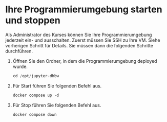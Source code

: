 # Ihre Programmierumgebung starten und stoppen

Als Administrator des Kurses können Sie Ihre Programmierumgebung jederzeit ein- und ausschalten.
Zuerst müssen Sie SSH zu Ihre VM. Siehe vorherigen Schritt für Details.
Sie müssen dann die folgenden Schritte durchführen.
1.  Öffnen Sie den Ordner, in dem die Programmierumgebung deployed wurde.
    ``` js copy
    cd /opt/jupyter-dhbw
    ```
2.  Für Start führen Sie folgenden Befehl aus.
    ``` js copy
    docker compose up -d
    ```
3.  Für Stop führen Sie folgenden Befehl aus.
    ``` js copy
    docker compose down
    ```